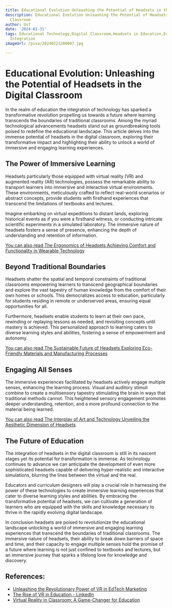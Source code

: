 ```yaml
---
title: Educational Evolution Unleashing the Potential of Headsets in the Digital Classroom
description: Educational Evolution Unleashing the Potential of Headsets in the Digital
  Classroom
author: Usf
date: '2024-01-31'
tags: Educational Technology,Digital Classroom,Headsets in Education,Education Trends,Technology
  Integration
imageUrl: /pixa/20240221200007.jpg

---
```

# Educational  Evolution:  Unleashing the Potential of Headsets in the Digital Classroom

In  the realm of  education the integration of technology  has  sparked a transformative revolution propelling  us towards a future where learning transcends  the boundaries of traditional classrooms. Among  the myriad technological advancements headsets stand out as groundbreaking tools poised to  redefine the  educational landscape. This article delves  into the immense potential of  headsets in the digital classroom, exploring their transformative impact and highlighting their ability to unlock a world  of immersive and engaging learning experiences.

##  The Power of Immersive Learning

Headsets particularly those  equipped with virtual reality (VR) and augmented reality (AR) technologies, possess the remarkable ability to transport learners into immersive and  interactive virtual  environments. These environments, meticulously crafted to reflect real-world scenarios or abstract concepts, provide students with firsthand experiences that transcend the limitations of textbooks and lectures.

Imagine embarking on virtual  expeditions to distant lands, exploring historical  events as  if you were a firsthand witness,  or conducting intricate  scientific experiments in a simulated laboratory. The immersive nature of headsets fosters a sense of presence, enhancing the depth of understanding and retention of information.

[You can also read The Ergonomics of  Headsets Achieving Comfort and Functionality in Wearable Technology](The%20Ergonomics%20of%20Headsets%20Achieving%20Comfort%20and%20Functionality%20in%20Wearable%20Technology)


## Beyond Traditional Boundaries

Headsets shatter the spatial and temporal constraints of traditional classrooms empowering  learners to transcend geographical boundaries and explore the vast tapestry of  human knowledge from the comfort  of their own homes or schools.  This democratizes access to education, particularly for students residing in remote or underserved areas, ensuring equal opportunities for all.

Furthermore,  headsets enable students to learn at their own pace, rewinding or replaying lessons as needed, and revisiting concepts until mastery is achieved. This personalized approach to learning caters to diverse learning  styles and abilities, fostering a sense of  empowerment and autonomy.

[You can also read The Sustainable Future of Headsets Exploring Eco-Friendly Materials and Manufacturing Processes](The%20Sustainable%20Future%20of%20Headsets%20Exploring%20Eco-Friendly%20Materials%20and%20Manufacturing%20Processes)


## Engaging All Senses

The immersive experiences facilitated by headsets actively engage multiple senses,  enhancing  the learning process. Visual and auditory stimuli combine to create a multisensory tapestry stimulating the brain in ways that traditional  methods cannot. This heightened sensory engagement promotes deeper understanding, retention, and a more profound  connection to the  material being  learned.

[You can also read The Interplay  of Art and Technology Unveiling the Aesthetic Dimension of Headsets](The%20Interplay%20of%20Art%20and%20Technology%20Unveiling%20the%20Aesthetic%20Dimension%20of%20Headsets)


## The Future of  Education

The integration of headsets  in the digital classroom is still in its nascent stages yet its potential for transformation is immense. As technology continues to advance  we can anticipate the development of even  more sophisticated headsets capable of delivering hyper-realistic and interactive simulations, blurring the lines between the virtual and  the real.

Educators and curriculum designers will play a  crucial role in harnessing the power of these technologies to create immersive learning experiences that cater to diverse learning styles and abilities. By embracing the transformative potential of headsets, we can  cultivate  a generation of learners who are equipped with the skills and knowledge necessary to thrive in the  rapidly evolving digital landscape.

In conclusion headsets are poised to revolutionize the educational landscape unlocking a world  of immersive and engaging learning experiences that transcend the boundaries of traditional classrooms. The immersive nature of headsets, their ability to break down  barriers of space and time,  and their capacity to engage multiple  senses hold the promise of a future where learning is not just confined  to  textbooks and lectures, but an immersive journey that sparks a  lifelong  love  for knowledge and discovery.

## References:
- [Unleashing the Revolutionary Power of VR in EdTech Marketing](https://www.linkedin.com/pulse/redefining-education-unleashing-revolutionary-power-vr-asif-shaikh)
- [The Rise of VR in Education - LinkedIn](https://www.linkedin.com/pulse/rise-vr-education-dan-smirnov)
- [Virtual Reality in Classroom: A Game-Changer for Education](https://www.42interactive.com/blog/how-virtual-reality-can-be-used-in-the-classroom)
